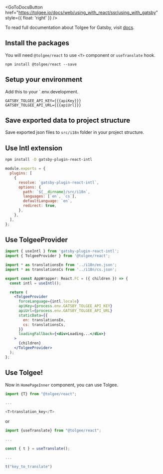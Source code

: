 
<GoToDocsButton
  href="https://tolgee.io/docs/web/using_with_react/ssr/using_with_gatsby"
  style={{ float: 'right' }}
/>

To read full documentation about Tolgee for Gatsby, visit [docs](https://tolgee.io/docs/web/using_with_react/ssr/using_with_gatsby).

## Install the packages

You will need `@tolgee/react` to use `<T>` component or `useTranslate` hook.

```
npm install @tolgee/react --save
```

## Setup your environment

Add this to your `.env.development.

```dotenv
GATSBY_TOLGEE_API_KEY={{{apiKey}}}
GATSBY_TOLGEE_API_URL={{{apiUrl}}}
```

## Save exported data to project structure

Save exported json files to `src/i18n` folder in your project structure.

## Use Intl extension

```sh
npm install -D gatsby-plugin-react-intl
```

```js title="gatsby-config.js"
module.exports = {
  plugins: [
    {
      resolve: `gatsby-plugin-react-intl`,
      options: {
        path: `${__dirname}/src/i18n`,
        languages: [`en`, `cs`],
        defaultLanguage: `en`,
        redirect: true,
      },
    },
  ],
};
```

## Use TolgeeProvider

```jsx
import { useIntl } from 'gatsby-plugin-react-intl';
import { TolgeeProvider } from '@tolgee/react';

import * as translationsEn from '../i18n/en.json';
import * as translationsCs from '../i18n/cs.json';

export const AppWrapper: React.FC = ({ children }) => {
  const intl = useIntl();

  return (
    <TolgeeProvider
      forceLanguage={intl.locale}
      apiKey={process.env.GATSBY_TOLGEE_API_KEY}
      apiUrl={process.env.GATSBY_TOLGEE_API_URL}
      staticData={{
        en: translationsEn,
        cs: translationsCs,
      }}
      loadingFallback={<div>Loading...</div>}
    >
      {children}
    </TolgeeProvider>
  );
};
```

## Use Tolgee!

Now in `HomePageInner` component, you can use Tolgee.

```typescript jsx
import {T} from "@tolgee/react";

...

<T>translation_key</T>
```

or

```typescript jsx
import {useTranslate} from "@tolgee/react";

...

const { t } = useTranslate();

...

t("key_to_translate")
```
